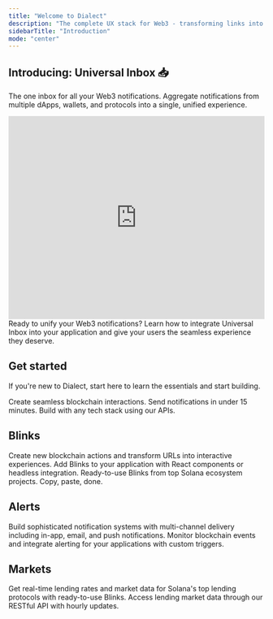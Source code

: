 ```yaml
---
title: "Welcome to Dialect"
description: "The complete UX stack for Web3 - transforming links into blockchain actions and keeping users engaged with real-time notifications"
sidebarTitle: "Introduction"
mode: "center"
---
```


## Introducing: Universal Inbox 📥

The one inbox for all your Web3 notifications. Aggregate notifications from multiple dApps, wallets, and protocols into a single, unified experience.

<iframe
  width="100%"
  height="400"
  src="https://www.youtube.com/embed/CI48qO861jc"
  title="Universal Inbox Promo Video"
  frameBorder="0"
  allow="accelerometer; autoplay; clipboard-write; encrypted-media; gyroscope; picture-in-picture"
  allowFullScreen
></iframe>

<CardGroup cols={1}>
  <Card
    title="Get Started with Universal Inbox"
    icon="arrow-right"
    href="/alerts/integrate-inbox/universal-inbox"
  >
    Ready to unify your Web3 notifications? Learn how to integrate Universal Inbox into your application and give your users the seamless experience they deserve.
  </Card>
</CardGroup>

## Get started

If you're new to Dialect, start here to learn the essentials and start building.

<CardGroup cols={3}>
  <Card
    title="Blinks Quickstart"
    icon="bolt"
    href="/blinks"
  >
    Create seamless blockchain interactions.
  </Card>
  <Card
    title="Alerts Quickstart"
    icon="bell"
    href="/alerts/quick-start"
  >
    Send notifications in under 15 minutes.
  </Card>
  <Card
    title="API Guide"
    icon="code"
    href="/api-guide"
  >
    Build with any tech stack using our APIs.
  </Card>
</CardGroup>

## Blinks

<CardGroup cols={3}>
  <Card
    title="Build Blinks"
    icon="hammer"
    href="/blinks/blinks-provider"
  >
    Create new blockchain actions and transform URLs into interactive experiences.
  </Card>
  <Card
    title="Integrate Blinks"
    icon="puzzle-piece"
    href="/blinks/blinks-client"
  >
    Add Blinks to your application with React components or headless integration.
  </Card>
  <Card
    title="Standard Blinks Library"
    icon="book"
    href="/api-guide/standard-blinks-library"
  >
    Ready-to-use Blinks from top Solana ecosystem projects. Copy, paste, done.
  </Card>
</CardGroup>

## Alerts

<CardGroup cols={2}>
  <Card
    title="Real-time Notifications"
    icon="bell"
    href="/alerts"
  >
    Build sophisticated notification systems with multi-channel delivery including in-app, email, and push notifications.
  </Card>
  <Card
    title="Event Detection & Monitoring"
    icon="chart-bar"
    href="/alerts/alerts-and-monitoring"
  >
    Monitor blockchain events and integrate alerting for your applications with custom triggers.
  </Card>
</CardGroup>

## Markets

<CardGroup cols={2}>
  <Card
    title="Lending Market Data"
    icon="building-columns"
    href="/markets"
  >
    Get real-time lending rates and market data for Solana's top lending protocols with ready-to-use Blinks.
  </Card>
  <Card
    title="Markets API Reference"
    icon="code"
    href="api-reference/list-all-markets"
  >
    Access lending market data through our RESTful API with hourly updates.
  </Card>
</CardGroup>